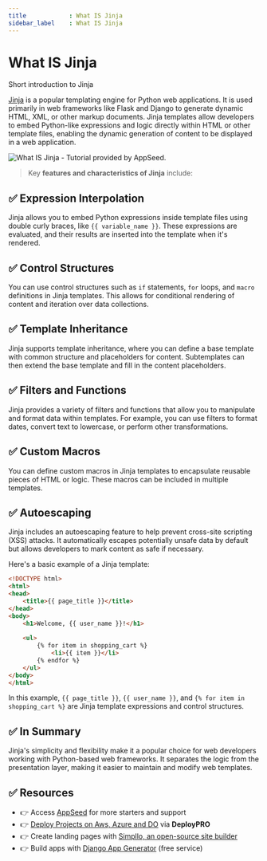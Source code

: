 ```yaml
---
title            : What IS Jinja
sidebar_label    : What IS Jinja
---
```


# What IS Jinja

<SubHeading>Short introduction to Jinja</SubHeading>

[Jinja](https://jinja.palletsprojects.com/en/3.1.x/) is a popular templating engine for Python web applications. It is used primarily in web frameworks like Flask and Django to generate dynamic HTML, XML, or other markup documents. 
Jinja templates allow developers to embed Python-like expressions and logic directly within HTML or other template files, enabling the dynamic generation of content to be displayed in a web application.

![What IS Jinja - Tutorial provided by AppSeed.](https://github-production-user-asset-6210df.s3.amazonaws.com/51070104/269188380-4c7aa7ac-88e8-480a-b428-240ab3616a30.jpg) 

> Key **features and characteristics of Jinja** include:

## ✅ **Expression Interpolation** 

Jinja allows you to embed Python expressions inside template files using double curly braces, like `{{ variable_name }}`. 
These expressions are evaluated, and their results are inserted into the template when it's rendered.

## ✅ **Control Structures** 

You can use control structures such as `if` statements, `for` loops, and `macro` definitions in Jinja templates. 
This allows for conditional rendering of content and iteration over data collections.

## ✅ **Template Inheritance** 

Jinja supports template inheritance, where you can define a base template with common structure and placeholders for content. 
Subtemplates can then extend the base template and fill in the content placeholders.

## ✅ **Filters and Functions** 

Jinja provides a variety of filters and functions that allow you to manipulate and format data within templates. 
For example, you can use filters to format dates, convert text to lowercase, or perform other transformations.

## ✅ **Custom Macros** 

You can define custom macros in Jinja templates to encapsulate reusable pieces of HTML or logic. These macros can be included in multiple templates.

## ✅ **Autoescaping** 

Jinja includes an autoescaping feature to help prevent cross-site scripting (XSS) attacks. 
It automatically escapes potentially unsafe data by default but allows developers to mark content as safe if necessary.

Here's a basic example of a Jinja template:

```html
<!DOCTYPE html>
<html>
<head>
    <title>{{ page_title }}</title>
</head>
<body>
    <h1>Welcome, {{ user_name }}!</h1>
    
    <ul>
        {% for item in shopping_cart %}
            <li>{{ item }}</li>
        {% endfor %}
    </ul>
</body>
</html>
```

In this example, `{{ page_title }}`, `{{ user_name }}`, and `{% for item in shopping_cart %}` are Jinja template expressions and control structures.

## ✅ In Summary

Jinja's simplicity and flexibility make it a popular choice for web developers working with Python-based web frameworks. 
It separates the logic from the presentation layer, making it easier to maintain and modify web templates.

## ✅ Resources

- 👉 Access [AppSeed](https://appseed.us/) for more starters and support 
- 👉 [Deploy Projects on Aws, Azure and DO](https://www.docs.deploypro.dev/) via **DeployPRO**
- 👉 Create landing pages with [Simpllo, an open-source site builder](https://www.simpllo.com/)
- 👉 Build apps with [Django App Generator](https://app-generator.dev/django/) (free service)
